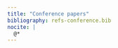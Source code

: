 ```yaml
---
title: "Conference papers"
bibliography: refs-conference.bib
nocite: |
  @*
---
```


::: {#refs}
:::

